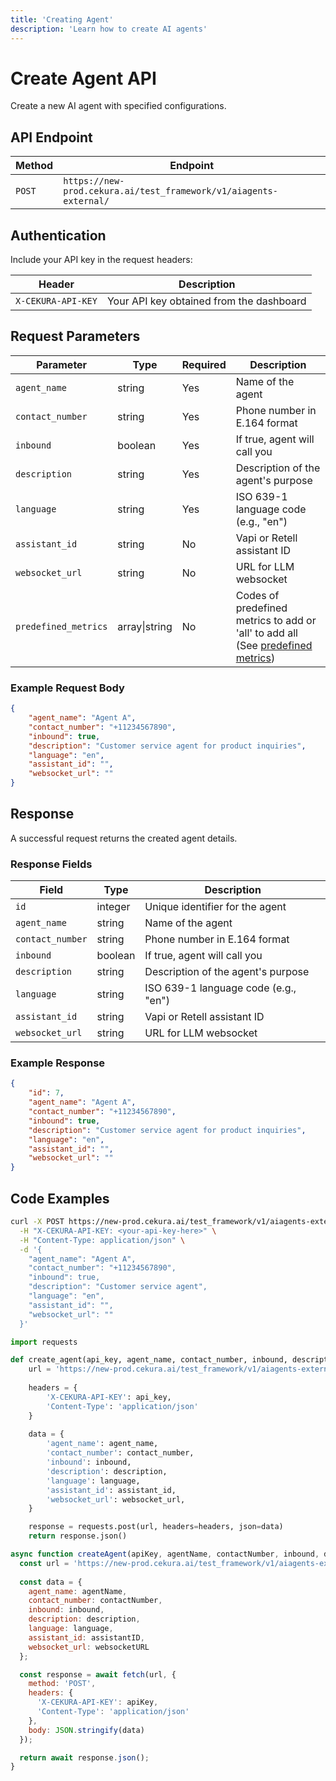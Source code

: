 ---
title: 'Creating Agent'
description: 'Learn how to create AI agents'
---

# Create Agent API

Create a new AI agent with specified configurations.

## API Endpoint

| Method | Endpoint |
|--------|----------|
| `POST` | `https://new-prod.cekura.ai/test_framework/v1/aiagents-external/` |

## Authentication

Include your API key in the request headers:

| Header | Description |
|--------|-------------|
| `X-CEKURA-API-KEY` | Your API key obtained from the dashboard |

## Request Parameters

| Parameter | Type | Required | Description |
|-----------|------|----------|-------------|
| `agent_name` | string | Yes | Name of the agent |
| `contact_number` | string | Yes | Phone number in E.164 format |
| `inbound` | boolean | Yes | If true, agent will call you |
| `description` | string | Yes | Description of the agent's purpose |
| `language` | string | Yes | ISO 639-1 language code (e.g., "en") |
| `assistant_id` | string | No | Vapi or Retell assistant ID |
| `websocket_url` | string | No | URL for LLM websocket |
| `predefined_metrics` | array\|string | No | Codes of predefined metrics to add or 'all' to add all (See [predefined metrics](/api-reference/predefined-metrics/list-predefined-metrics)) |

### Example Request Body

```json
{
    "agent_name": "Agent A",
    "contact_number": "+11234567890",
    "inbound": true,
    "description": "Customer service agent for product inquiries",
    "language": "en",
    "assistant_id": "",
    "websocket_url": ""
}
```

## Response

A successful request returns the created agent details.

### Response Fields

| Field | Type | Description |
|-------|------|-------------|
| `id` | integer | Unique identifier for the agent |
| `agent_name` | string | Name of the agent |
| `contact_number` | string | Phone number in E.164 format |
| `inbound` | boolean | If true, agent will call you |
| `description` | string | Description of the agent's purpose |
| `language` | string | ISO 639-1 language code (e.g., "en") |
| `assistant_id` | string | Vapi or Retell assistant ID |
| `websocket_url` | string | URL for LLM websocket |

### Example Response

```json
{
    "id": 7,
    "agent_name": "Agent A",
    "contact_number": "+11234567890",
    "inbound": true,
    "description": "Customer service agent for product inquiries",
    "language": "en",
    "assistant_id": "",
    "websocket_url": ""
}
```

## Code Examples

<CodeGroup>

```bash Curl
curl -X POST https://new-prod.cekura.ai/test_framework/v1/aiagents-external/ \
  -H "X-CEKURA-API-KEY: <your-api-key-here>" \
  -H "Content-Type: application/json" \
  -d '{
    "agent_name": "Agent A",
    "contact_number": "+11234567890",
    "inbound": true,
    "description": "Customer service agent",
    "language": "en",
    "assistant_id": "",
    "websocket_url": ""
  }'
```

```python Python
import requests

def create_agent(api_key, agent_name, contact_number, inbound, description, language, assistant_id="", websocket_url=""):
    url = 'https://new-prod.cekura.ai/test_framework/v1/aiagents-external/'
    
    headers = {
        'X-CEKURA-API-KEY': api_key,
        'Content-Type': 'application/json'
    }
    
    data = {
        'agent_name': agent_name,
        'contact_number': contact_number,
        'inbound': inbound,
        'description': description,
        'language': language,
        'assistant_id': assistant_id,
        'websocket_url': websocket_url,
    }

    response = requests.post(url, headers=headers, json=data)
    return response.json()
```

```javascript JavaScript
async function createAgent(apiKey, agentName, contactNumber, inbound, description, language, assistantID="", websocketURL="") {
  const url = 'https://new-prod.cekura.ai/test_framework/v1/aiagents-external/';
  
  const data = {
    agent_name: agentName,
    contact_number: contactNumber,
    inbound: inbound,
    description: description,
    language: language,
    assistant_id: assistantID,
    websocket_url: websocketURL
  };

  const response = await fetch(url, {
    method: 'POST',
    headers: {
      'X-CEKURA-API-KEY': apiKey,
      'Content-Type': 'application/json'
    },
    body: JSON.stringify(data)
  });

  return await response.json();
}
```

</CodeGroup>
